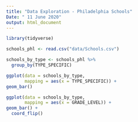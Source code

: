 ```yaml
---
title: "Data Exploration - Philadelphia Schools"
Date: " 11 June 2020"
output: html_document
---
```


```r
library(tidyverse)

schools_phl <- read.csv("data/Schools.csv")

```

```r
schools_by_type <- schools_phl %>% 
  group_by(TYPE_SPECIFIC)

ggplot(data = schools_by_type,
       mapping = aes(x = TYPE_SPECIFIC)) +
geom_bar()
```
```r

ggplot(data = schools_by_type,
       mapping = aes(x = GRADE_LEVEL)) +
geom_bar() +
  coord_flip()
```

